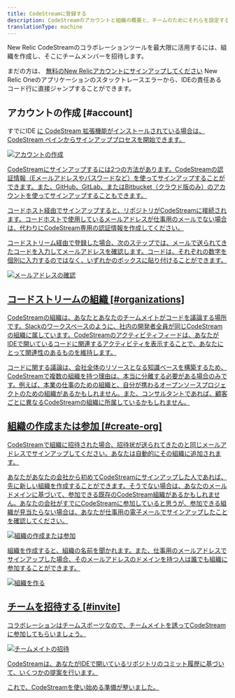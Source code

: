 ```yaml
---
title: CodeStreamに登録する
description: CodeStreamのアカウントと組織の概要と、チームのためにそれらを設定する方法について説明します。
translationType: machine
---
```


New Relic CodeStreamのコラボレーションツールを最大限に活用するには、組織を作成し、そこにチームメンバーを招待します。

まだの方は、 [無料のNew Relicアカウントにサインアップしてください](https://newrelic.com/signup) New Relic Oneのアプリケーションのスタックトレースエラーから、IDEの責任あるコード行に直接ジャンプすることができます。

## アカウントの作成 [#account]

すでにIDE [に CodeStream 拡張機能がインストールされている場合は、CodeStream ペインからサインアッププロセスを開始できます。](/docs/codestream/start-here/install-codestream)

[![アカウントの作成](./images/CreateAnAccount6.png)](/docs/codestream/start-here/install-codestream)

[CodeStreamにサインアップするには2つの方法があります。CodeStreamの認証情報（Eメールアドレスやパスワードなど）を使ってサインアップすることができます。また、GitHub、GitLab、またはBitbucket（クラウド版のみ）のアカウントを使ってサインアップすることもできます。](/docs/codestream/start-here/install-codestream)

[コードホスト経由でサインアップすると、リポジトリがCodeStreamに接続されます。コードホストで使用しているメールアドレスが仕事用のメールでない場合は、代わりにCodeStream専用の認証情報を作成してください。](/docs/codestream/start-here/install-codestream)

[コードストリーム経由で登録した場合、次のステップでは、メールで送られてきたコードを入力してメールアドレスを確認します。コードは、それぞれの数字を個別に入力するのではなく、いずれかのボックスに貼り付けることができます。](/docs/codestream/start-here/install-codestream)

[![メールアドレスの確認](./images/EmailConfirmation1.png)](/docs/codestream/start-here/install-codestream)

## [コードストリームの組織 [#organizations]](/docs/codestream/start-here/install-codestream)

[CodeStreamの組織は、あなたとあなたのチームメイトがコードを議論する場所です。Slackのワークスペースのように、社内の開発者全員が同じCodeStreamの組織に属しています。CodeStreamのアクティビティフィードは、あなたがIDEで開いているコードに関連するアクティビティを表示することで、あなたにとって関連性のあるものを維持します。](/docs/codestream/start-here/install-codestream)

[コードに関する議論は、会社全体のリソースとなる知識ベースを構築するため、CodeStreamで複数の組織を持つ理由は、本当に分離する必要がある場合のみです。例えば、本業の仕事のための組織と、自分が携わるオープンソースプロジェクトのための組織があるかもしれません。また、コンサルタントであれば、顧客ごとに異なるCodeStreamの組織に所属しているかもしれません。](/docs/codestream/start-here/install-codestream)

## [組織の作成または参加 [#create-org]](/docs/codestream/start-here/install-codestream)

[CodeStreamで組織に招待された場合、招待状が送られてきたのと同じメールアドレスでサインアップしてください。あなたは自動的にその組織に追加されます。](/docs/codestream/start-here/install-codestream)

[あなたがあなたの会社から初めてCodeStreamにサインアップした人であれば、先に新しい組織を作成することができます。そうでない場合は、あなたのメールドメインに基づいて、参加できる既存のCodeStream組織があるかもしれません。あなたの会社がすでにCodeStreamに参加していると思うが、参加できる組織が見当たらない場合は、あなたが仕事用の電子メールでサインアップしたことを確認してください。](/docs/codestream/start-here/install-codestream)

[![組織の作成または参加](./images/CreateOrJoinOrg.png)](/docs/codestream/start-here/install-codestream)

[組織を作成すると、組織の名前を聞かれます。また、仕事用のメールアドレスでサインアップした場合、そのメールアドレスのドメインを持つ人は誰でも組織に参加することができます。](/docs/codestream/start-here/install-codestream)

[![組織を作る](./images/CreateOrg.png)](/docs/codestream/start-here/install-codestream)

## [チームを招待する [#invite]](/docs/codestream/start-here/install-codestream)

[コラボレーションはチームスポーツなので、チームメイトを誘ってCodeStreamに参加してもらいましょう。](/docs/codestream/start-here/install-codestream)

[![チームメイトの招待](./images/InviteTeammates.png)](/docs/codestream/start-here/install-codestream)

[CodeStreamは、あなたがIDEで開いているリポジトリのコミット履歴に基づいて、いくつかの提案を行います。](/docs/codestream/start-here/install-codestream)

[これで、CodeStreamを使い始める準備が整いました。](/docs/codestream/start-here/install-codestream)
